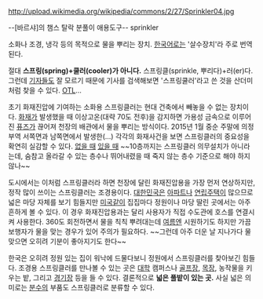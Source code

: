 http://upload.wikimedia.org/wikipedia/commons/2/27/Sprinkler04.jpg

--[바르샤]의 챔스 탈락 분풀이 애용도구--
sprinkler

소화나 조경, 냉각 등의 목적으로 물을 뿌리는 장치. [[한국어]]로는 '살수장치'라 주로 번역된다.

절대 '''스프링(spring)+쿨러(cooler)가 아니다.''' 스프링클(sprinkle, 뿌리다)+러(er)다. 그런데 [[기자]]들도 잘 모르기 때문에 기사를 검색해보면 '스프링쿨러'라고 쓴 것을 산더미처럼 찾을 수 있다. [[OTL]]...

초기 화재진압에 기여하는 소화용 스프링클러는 현대 건축에서 빼놓을 수 없는 장치이다. [[화재]]가 발생했을 때 이상고온(대략 70도 전후)을 감지하면 가용성 금속으로 이루어진 [[퓨즈]]가 끊어져 천장의 배관에서 물을 뿌리는 방식이다. 2015년 1월 중순 주말에 의정부역 서쪽면과 남쪽면에서 발생한(...) 각각의 화재사건을 보면 스프링클러의 중요성을 확연히 실감할 수 있다. [http://news.naver.com/main/read.nhn?mode=LSD&mid=sec&sid1=102&oid=421&aid=0001210229 없을 때] [http://news.naver.com/main/read.nhn?mode=LSD&mid=sec&sid1=102&oid=421&aid=0001210429 있을 때] ~~10층까지는 스프링클러 의무설치가 아니라는데, 숨참고 올라갈 수 있는 층수나 뛰어내렸을 때 죽지 않는 층수 기준으로 해야 하지 않나~~

도시에서는 이처럼 스프링클러라 하면 천장에 달린 화재진압용을 가장 먼저 연상하지만, 정작 많이 쓰이는 스프링클러는 조경용이다. [[대한민국]]은 [[아파트]]나 [[연립주택]]이 많으므로 넓은 마당 자체를 보기 힘들지만 [[미국]]같이 집집마다 정원이나 마당 딸린 곳에서는 아주 흔하게 볼 수 있다. 이 경우 화재진압용과는 달리 사용자가 직접 수도관에 호스를 연결시켜 사용한다. 360도 회전하면서 물을 칙칙 뿌려대는데 [[여름]]엔 시원하기도 하지만 가끔 보행자가 물을 맞는 경우가 있어 주의가 필요하다. ~~그런데 아주 더운 날 지나가다 물 맞으면 오히려 기분이 좋아지기도 한다~~

한국은 오히려 정원 있는 집이 워낙에 드물다보니 정원에서 스프링클러를 찾아보긴 힘들다. 조경용 스프링클러를 만나볼 수 있는 곳은 [[대학]] 캠퍼스나 [[골프장]], [[목장]], 농작물을 키우는 밭, 그리고 [[경기장]] 등을 들 수 있다. 결론적으로 '''넓은 풀밭이 있는 곳.''' 사실 넓은 의미로는 [[분수]]의 부품도 스프링클러로 분류할 수 있다. 
